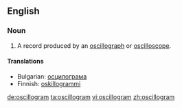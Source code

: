 ==English==

===Noun===
{{en-noun}}

# A record produced by an [[oscillograph]] or [[oscilloscope]].

====Translations====
{{top}}
*Bulgarian: [[осцилограма]] {{f}}
*Finnish: [[oskillogrammi]]
{{mid}}
{{bottom}}

[[de:oscillogram]]
[[ta:oscillogram]]
[[vi:oscillogram]]
[[zh:oscillogram]]